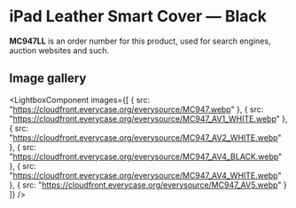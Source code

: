 
# iPad Leather Smart Cover — Black

<Callout type='info' emoji='👉🏻'>**MC947LL** is an order number for this product, used for search engines, auction websites and such.</Callout>

## Image gallery

<LightboxComponent
    images={[
      {
        src: "https://cloudfront.everycase.org/everysource/MC947.webp"
      },
      {
        src: "https://cloudfront.everycase.org/everysource/MC947_AV1_WHITE.webp"
      },
      {
        src: "https://cloudfront.everycase.org/everysource/MC947_AV2_WHITE.webp"
      },
      {
        src: "https://cloudfront.everycase.org/everysource/MC947_AV4_BLACK.webp"
      },
      {
        src: "https://cloudfront.everycase.org/everysource/MC947_AV4_WHITE.webp"
      },
      {
        src: "https://cloudfront.everycase.org/everysource/MC947_AV5.webp"
      }
    ]}
  />
